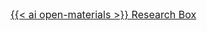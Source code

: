[{{< ai open-materials >}} Research Box]({{< meta researchbox >}}){.btn .btn-success .btn-lg .btn role="button" target="_blank" style="font-size: 1rem; text-transform: none;"}
</div>